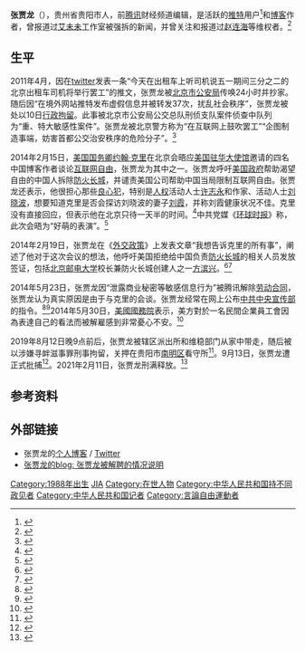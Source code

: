 '''张贾龙'''（{{bd|1988年|5月22日|catIdx=Z}}），贵州省贵阳市人，前[[腾讯|腾讯]]财经频道编辑，是活跃的[[推特|推特]]用户<ref>{{cite news|url=http://www.chinese.rfi.fr/%E4%B8%AD%E5%9B%BD/20110502-%E3%80%8A%E8%B4%A2%E7%BB%8F%E3%80%8B%E6%9D%82%E5%BF%97%E8%AE%B0%E8%80%85%E5%BC%A0%E8%B4%BE%E9%BE%99%E8%A2%AB%E2%80%9C%E5%96%9D%E8%8C%B6%E2%80%9D%E5%A4%B1%E8%B8%AA-%E6%88%96%E4%B8%8E%E8%89%BE%E6%9C%AA%E6%9C%AA%E6%A1%88%E6%9C%89%E5%85%B3|title=《财经》杂志记者张贾龙被“喝茶”失踪 或与艾未未案有关|publisher=RFI中文|date=2011-05-02|accessdate=2014-05-23|language=zh-hans|archive-date=2021-08-07|archive-url=https://web.archive.org/web/20210807075526/https://www.rfi.fr/cn/%e4%b8%ad%e5%9b%bd/20110502-%e3%80%8a%e8%b4%a2%e7%bb%8f%e3%80%8b%e6%9d%82%e5%bf%97%e8%ae%b0%e8%80%85%e5%bc%a0%e8%b4%be%e9%be%99%e8%a2%ab%e2%80%9c%e5%96%9d%e8%8c%b6%e2%80%9d%e5%a4%b1%e8%b8%aa-%e6%88%96%e4%b8%8e%e8%89%be%e6%9c%aa%e6%9c%aa%e6%a1%88%e6%9c%89%e5%85%b3|dead-url=no}}</ref>和[[博客|博客]]作者，曾报道过[[艾未未|艾未未]]工作室被强拆的新闻，并曾关注和报道过[[赵连海|赵连海]]等维权者。<ref>{{cite news |url=http://hk.apple.nextmedia.com/international/art/20110502/15216321 |title=報道維權消息《財經》記者失蹤 |publisher=蘋果日報 |date=2011-05-02 |accessdate=2014年5月23日 |language=zh-hk |archive-date=2021-08-07 |archive-url=https://web.archive.org/web/20210807075513/https://goodbye.appledaily.com/ |dead-url=no }}</ref>
==生平==
2011年4月，因在[[twitter|twitter]]发表一条“今天在出租车上听司机说五一期间三分之二的北京出租车司机将举行罢工”的推文，张贾龙被[[北京市公安局|北京市公安局]]传唤24小时并抄家。随后因“在境外网站推特发布虚假信息并被转发37次，扰乱社会秩序”，张贾龙被处以10日[[行政拘留|行政拘留]]。此事被北京市公安局公交总队刑侦支队案件侦查中队列为“重、特大敏感性案件”。张贾龙被北京警方称为“在互联网上鼓吹罢工”“企图制造事端，妨害首都公交治安秩序的危险分子”。<ref>{{cite news|url=http://zhengwu.beijing.gov.cn/zwzt/jtaqy/xjsj/t1232252.htm|title=打击犯罪维护公共安全——记“北京·平安交通优秀团队”北京市公安局公交总队刑侦支队案件侦查中队|date=|accessdate=2014-06-24|language=zh-hans|publisher=首都之窗-北京市政务门户网站|deadurl=yes|archiveurl=https://web.archive.org/web/20140512222630/http://zhengwu.beijing.gov.cn/zwzt/jtaqy/xjsj/t1232252.htm|archivedate=2014-05-12}}</ref>

2014年2月15日，[[美国国务卿|美国国务卿]][[约翰·克里|约翰·克里]]在北京会晤应[[美国驻华大使馆|美国驻华大使馆]]邀请的四名中国博客作者谈论[[互联网自由|互联网自由]]，张贾龙为其中之一。张贾龙呼吁[[美国政府|美国政府]]帮助渴望自由的中国人拆除[[防火长城|防火长城]]，并谴责美国公司帮助中国当局限制互联网自由。张贾龙还表示，他很担心那些[[良心犯|良心犯]]，特别是[[人权|人权]]活动人士[[许志永|许志永]]和作家、活动人士[[刘晓波|刘晓波]]，想要知道克里是否会探访刘晓波的妻子[[刘霞|刘霞]]，并称刘霞健康状况不佳。克里没有直接回应，但表示他在北京只待一天半的时间。<ref>{{Cite book | author = MICHAEL R. GORDON | title = 克里会见中国博客作者谈网络自由 | location =  | publisher = 纽约时报中文网 | date = 2014-02-17 | pages =  | ISBN =  | accessdate = 2014-05-24 | url = http://cn.nytimes.com/china/20140217/c17diplo/ | language = zh-hans | quote =  | archive-date = 2021-08-07 | archive-url = https://web.archive.org/web/20210807075510/https://cn.nytimes.com/china/20140217/c17diplo/ | dead-url = no }}</ref>中共党媒《[[环球时报|环球时报]]》称，此次会晤为“好萌的表演”。<ref>{{cite news |url=http://opinion.huanqiu.com/editorial/2014-02/4834993.html |title=社评：向美国务卿“要自由”，好萌的表演 |publisher=环球网 |date=2014-02-17 |accessdate=2014-05-27 |language=zh-hans |archive-date=2021-08-07 |archive-url=https://web.archive.org/web/20210807075511/https://opinion.huanqiu.com/article/9CaKrnJEhJn |dead-url=no }}</ref>

2014年2月19日，张贾龙在《[[外交政策_(杂志)|外交政策]]》上发表文章“我想告诉克里的所有事”，阐述了他对于这次会议的想法，他呼吁美国拒绝给中国负责[[防火长城|防火长城]]的相关人员发放签证，包括[[北京邮电大学|北京邮电大学]]校长兼防火长城创建人之一[[方滨兴|方滨兴]]。<ref>{{cite news |url=http://cn.nytimes.com/china/20140527/c27blogger/ |title=腾讯雇员疑因批评网络审查被解职 |date=2014-05-27 |accessdate=2014-06-23 |language=zh-hans |publisher=纽约时报中文网 |archive-date=2021-08-07 |archive-url=https://web.archive.org/web/20210807075512/https://cn.nytimes.com/china/20140527/c27blogger/ |dead-url=no }}</ref><ref>{{cite news |url=http://www.foreignpolicy.com/articles/2014/02/19/everything_i_wish_id_told_john_kerry_chinese_blogger_on_internet_freedom |title=Everything I Wish I’d Told John Kerry |date=2014-02-19 |accessdate=2014-06-23 |publisher=Foreign Policy |language=en |archive-date=2021-08-07 |archive-url=https://web.archive.org/web/20210807075512/https://foreignpolicy.com/2014/02/20/everything-i-wish-id-told-john-kerry/ |dead-url=no }}</ref>

2014年5月23日，张贾龙因“泄露商业秘密等敏感信息行为”被腾讯解除[[劳动合同|劳动合同]]，张贾龙认为真实原因是由于与克里的会谈。张贾龙经常在网上公布[[中共中央宣传部|中共中央宣传部]]的指令。<ref>{{cite news|url=http://www.rfa.org/mandarin/Xinwen/tengxun-05232014144250.html|title=腾讯记者张贾龙因会晤美国务卿被解除合同|publisher=自由亚洲电台|date=2014-05-23|accessdate=2014年5月23日|language=zh-hans|archive-date=2021-08-07|archive-url=https://web.archive.org/web/20210807075512/https://www.rfa.org/mandarin/Xinwen/tengxun-05232014144250.html|dead-url=no}}</ref><ref >{{cite web |url=http://www.voachinese.com/content/chinese-activitist-fired-after-meeting-kerry-20140524/1921598.html |language=zh-hans |title=腾讯记者因会晤美国务卿时敢言被解职 |publisher=美国之音 |date=2014-05-26 |accessdate= |archive-date=2016-03-05 |archive-url=https://web.archive.org/web/20160305030303/http://www.voachinese.com/content/chinese-activitist-fired-after-meeting-kerry-20140524/1921598.html |dead-url=no }}</ref>2014年5月30日，[[美國國務院|美國國務院]]表示，美方對於一名民間企業員工會因為表達自己的看法而被解雇感到非常憂心不安。<ref>{{cite web|url=http://news.rti.org.tw/news/detail/?recordId=111716|language=zh-tw|title=傳張賈龍會凱瑞後遭解雇 美國務院關切|publisher=中央廣播電台|date=2014-05-31|accessdate=|deadurl=yes|archiveurl=https://web.archive.org/web/20140531105319/http://news.rti.org.tw/news/detail/?recordId=111716|archivedate=2014-05-31|df=}}</ref>

2019年8月12日晚9点前后，张贾龙被辖区派出所和维稳部门从家中带走，随后被以涉嫌寻衅滋事罪刑事拘留，关押在贵阳市[[南明区|南明区]]看守所<ref>{{Cite web |url=https://www.rfa.org/mandarin/yataibaodao/gangtai/yq-08142019141501.html |title=前腾讯媒体人张贾龙被刑事拘留 |access-date=2019-10-02 |archive-date=2021-08-07 |archive-url=https://web.archive.org/web/20210807075513/https://www.rfa.org/mandarin/yataibaodao/gangtai/yq-08142019141501.html |dead-url=no }}</ref>。9月13日，张贾龙遭正式批捕<ref>{{Cite web |url=http://www.rfi.fr/cn/%E4%B8%AD%E5%9B%BD/20190914-%E5%BC%A0%E8%B4%BE%E9%BE%99%E6%95%B0%E5%B9%B4%E7%BB%B4%E6%9D%83%E5%8F%91%E5%A3%B0%E4%BB%8A%E4%B8%AD%E7%A7%8B%E9%81%AD%E7%AE%97%E8%B4%A6%E8%A2%AB%E6%8D%95 |title=张贾龙数年维权发声今中秋遭算账被捕 |access-date=2019-10-02 |archive-date=2021-08-07 |archive-url=https://web.archive.org/web/20210807075530/https://www.rfi.fr/cn/%E4%B8%AD%E5%9B%BD/20190914-%E5%BC%A0%E8%B4%BE%E9%BE%99%E6%95%B0%E5%B9%B4%E7%BB%B4%E6%9D%83%E5%8F%91%E5%A3%B0%E4%BB%8A%E4%B8%AD%E7%A7%8B%E9%81%AD%E7%AE%97%E8%B4%A6%E8%A2%AB%E6%8D%95 |dead-url=no }}</ref>。2021年2月11日，张贾龙刑满释放。<ref>{{cite news |title=因推特言论获罪的前《财经》记者张贾龙刑满释放 |url=https://www.rfa.org/mandarin/Xinwen/4-02142021134219.html |accessdate=2022-02-19 |archive-date=2022-02-19 |archive-url=https://web.archive.org/web/20220219222948/https://www.rfa.org/mandarin/Xinwen/4-02142021134219.html }}</ref>

==参考资料==
{{reflist}}

==外部链接==
*张贾龙的[https://zhangjialong.blogspot.com/ 个人博客] {{Wayback|url=https://zhangjialong.blogspot.com/ |date=20220402035854 }} / [https://twitter.com/zhangjialong Twitter] {{Wayback|url=https://twitter.com/zhangjialong |date=20210904162139 }}
*[https://zhangjialong.blogspot.jp/2014/05/blog-post_23.html 张贾龙的blog: 张贾龙被解聘的情况说明] {{Wayback|url=https://zhangjialong.blogspot.jp/2014/05/blog-post_23.html |date=20160304092811 }}

{{DEFAULTSORT:ZHANG张}}
[[Category:1988年出生|Category:1988年出生]]
[[Category:张姓|JIA]]
[[Category:在世人物|Category:在世人物]]
[[Category:中华人民共和国持不同政见者|Category:中华人民共和国持不同政见者]]
[[Category:中华人民共和国记者|Category:中华人民共和国记者]]
[[Category:言論自由運動者|Category:言論自由運動者]]